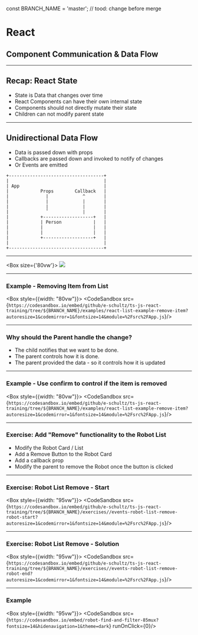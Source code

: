 const BRANCH_NAME = 'master'; // tood: change before merge


# React 
## Component Communication & Data Flow

---

## Recap: React State

* State is Data that changes over time
* React Components can have their own internal state
* Components should not directly mutate their state
* Children can not modify parent state

---

## Unidirectional Data Flow

* Data is passed down with props
* Callbacks are passed down and invoked to notify of changes
* Or Events are emitted


```notes
+------------------------------------+
|                                    |
| App                                |
|            Props        Callback   |
|              |             ^       |
|              |             |       |
|              |             |       |
|              ˇ             |       |
|            +-------------------+   |
|            | Person            |   |
|            |                   |   |
|            |                   |   |
|            +-------------------+   |
|                                    |
+------------------------------------+

```
---

<Box size={'80vw'}>
  <Image src="./images/data-event-flow.png" size="cover"/>
</Box>

---

### Example - Removing Item from List

<Box style={{width: "80vw"}}>
  <CodeSandbox src={`https://codesandbox.io/embed/github/e-schultz/ts-js-react-training/tree/${BRANCH_NAME}/examples/react-list-example-remove-item?autoresize=1&codemirror=1&fontsize=14&module=%2Fsrc%2FApp.js`}/>
</Box>

---

### Why should the Parent handle the change?

* The child notifies that we want to be done.
* The parent controls how it is done.
* The parent provided the data - so it controls how it is updated

---

### Example - Use confirm to control if the item is removed

<Box style={{width: "80vw"}}>
  <CodeSandbox src={`https://codesandbox.io/embed/github/e-schultz/ts-js-react-training/tree/${BRANCH_NAME}/examples/react-list-example-remove-item?autoresize=1&codemirror=1&fontsize=14&module=%2Fsrc%2FApp.js`}/>
</Box>

---

### Exercise: Add "Remove" functionality to the Robot List 

* Modify the Robot Card / List
* Add a Remove Button to the Robot Card
* Add a callback prop 
* Modify the parent to remove the Robot once the button is clicked

---

### Exercise: Robot List Remove - Start 

<Box style={{width: "95vw"}}>
  <CodeSandbox src={`https://codesandbox.io/embed/github/e-schultz/ts-js-react-training/tree/${BRANCH_NAME}/exercises//events-robot-list-remove-robot-start?autoresize=1&codemirror=1&fontsize=14&module=%2Fsrc%2FApp.js`}/>
</Box>

---

### Exercise: Robot List Remove - Solution 

<Box style={{width: "95vw"}}>
  <CodeSandbox src={`https://codesandbox.io/embed/github/e-schultz/ts-js-react-training/tree/${BRANCH_NAME}/exercises//events-robot-list-remove-robot-end?autoresize=1&codemirror=1&fontsize=14&module=%2Fsrc%2FApp.js`}/>
</Box>

---

### Example

<Box style={{width: "95vw"}}>
  <CodeSandbox src={`https://codesandbox.io/embed/robot-find-and-filter-85mux?fontsize=14&hidenavigation=1&theme=dark`} runOnClick={0}/>
</Box>
